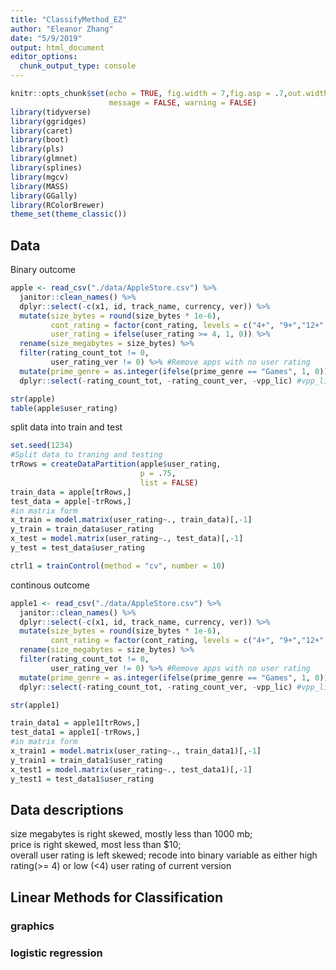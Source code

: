 ```yaml
---
title: "ClassifyMethod_EZ"
author: "Eleanor Zhang"
date: "5/9/2019"
output: html_document
editor_options: 
  chunk_output_type: console
---
```


```r
knitr::opts_chunk$set(echo = TRUE, fig.width = 7,fig.asp = .7,out.width = "90%",
                      message = FALSE, warning = FALSE)
library(tidyverse)
library(ggridges)
library(caret)
library(boot)
library(pls)
library(glmnet)
library(splines)
library(mgcv)
library(MASS)
library(GGally)
library(RColorBrewer)
theme_set(theme_classic())

```

## Data 

Binary outcome
```r
apple <- read_csv("./data/AppleStore.csv") %>%
  janitor::clean_names() %>%
  dplyr::select(-c(x1, id, track_name, currency, ver)) %>%
  mutate(size_bytes = round(size_bytes * 1e-6),
         cont_rating = factor(cont_rating, levels = c("4+", "9+","12+","17+")),
         user_rating = ifelse(user_rating >= 4, 1, 0)) %>%
  rename(size_megabytes = size_bytes) %>%
  filter(rating_count_tot != 0,
         user_rating_ver != 0) %>% #Remove apps with no user rating
  mutate(prime_genre = as.integer(ifelse(prime_genre == "Games", 1, 0))) %>% 
  dplyr::select(-rating_count_tot, -rating_count_ver, -vpp_lic) #vpp_lic has nearzero variance

str(apple)
table(apple$user_rating)
```

split data into train and test
```r
set.seed(1234)
#Split data to traning and testing
trRows = createDataPartition(apple$user_rating,
                             p = .75,
                             list = FALSE)
train_data = apple[trRows,]
test_data = apple[-trRows,]
#in matrix form
x_train = model.matrix(user_rating~., train_data)[,-1] 
y_train = train_data$user_rating
x_test = model.matrix(user_rating~., test_data)[,-1] 
y_test = test_data$user_rating

ctrl1 = trainControl(method = "cv", number = 10)
```

continous outcome
```r
apple1 <- read_csv("./data/AppleStore.csv") %>%
  janitor::clean_names() %>%
  dplyr::select(-c(x1, id, track_name, currency, ver)) %>%
  mutate(size_bytes = round(size_bytes * 1e-6),
         cont_rating = factor(cont_rating, levels = c("4+", "9+","12+","17+")))%>%
  rename(size_megabytes = size_bytes) %>%
  filter(rating_count_tot != 0,
         user_rating_ver != 0) %>% #Remove apps with no user rating
  mutate(prime_genre = as.integer(ifelse(prime_genre == "Games", 1, 0))) %>% 
  dplyr::select(-rating_count_tot, -rating_count_ver, -vpp_lic) #vpp_lic has nearzero variance

str(apple1)

train_data1 = apple1[trRows,]
test_data1 = apple1[-trRows,]
#in matrix form
x_train1 = model.matrix(user_rating~., train_data1)[,-1] 
y_train1 = train_data1$user_rating
x_test1 = model.matrix(user_rating~., test_data1)[,-1] 
y_test1 = test_data1$user_rating
```

## Data descriptions

size megabytes is right skewed, mostly less than 1000 mb;  
price is right skewed, most less than $10;  
overall user rating is left skewed; recode into binary variable as either high rating(>= 4) or low (<4) user rating of current version




## Linear Methods for Classification

### graphics


### logistic regression


